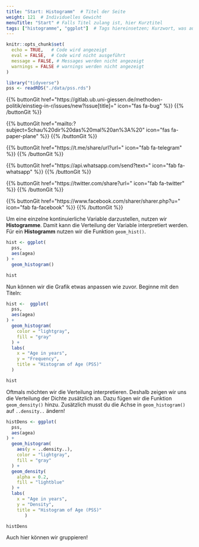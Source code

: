 ```yaml
---
title: "Start: Histogramm"  # Titel der Seite
weight: 121  # Individuelles Gewicht 
menuTitle: "Start" # Falls Titel zulang ist, hier Kurztitel
tags: ["histogramme", "ggplot"]  # Tags hiereinsetzen; Kurzwort, was auf der Seite passsiert
---
```

```r
knitr::opts_chunk$set(
  echo = TRUE,   # Code wird angezeigt
  eval = FALSE,  # Code wird nicht ausgeführt
  message = FALSE, # Messages werden nicht angezeigt
  warnings = FALSE # warnings werden nicht angezeigt
)

library("tidyverse")
pss <- readRDS("./data/pss.rds")
```

{{% buttonGit href=\"https\:\/\/gitlab.ub.uni-giessen.de\/methoden-politik\/einstieg-in-r\/issues\/new?issue[title]=\" icon=\"fas fa-bug\" %}} {{% /buttonGit %}} 

{{% buttonGit href=\"mailto\:?subject=Schau\%20dir\%20das\%20mal\%20an\%3A\%20\" icon=\"fas fa-paper-plane\" %}} {{% /buttonGit %}}

{{% buttonGit href=\"https\:\/\/t.me\/share\/url?url=\" icon=\"fab fa-telegram\" %}} {{% /buttonGit %}}

{{% buttonGit href=\"https\:\/\/api.whatsapp.com\/send?text=\" icon=\"fab fa-whatsapp\" %}} {{% /buttonGit %}}

{{% buttonGit href=\"https\:\/\/twitter.com\/share?url=\" icon=\"fab fa-twitter\" %}} {{% /buttonGit %}}

{{% buttonGit href=\"https\:\/\/www.facebook.com\/sharer\/sharer.php?u=\" icon=\"fab fa-facebook\" %}} {{% /buttonGit %}}

Um eine einzelne kontinuierliche Variable darzustellen, nutzen wir **Histogramme**. Damit kann die Verteilung der Variable interpretiert werden. Für ein **Histogramm** nutzen wir die Funktion `geom_hist()`.
```r
hist <- ggplot(
  pss, 
  aes(agea)
) + 
  geom_histogram()  

hist
```

Nun können wir die Grafik etwas anpassen wie zuvor. Beginne mit den Titeln:
```r
hist <-  ggplot(
  pss, 
  aes(agea)
) + 
  geom_histogram(
    color = "lightgray", 
    fill = "gray"
  ) + 
  labs(
    x = "Age in years", 
    y = "Frequency", 
    title = "Histogram of Age (PSS)"
  )

hist
```

Oftmals möchten wir die Verteilung interpretieren. Deshalb zeigen wir uns die Verteilung der Dichte zusätzlich an. Dazu fügen wir die Funktion `geom_density()` hinzu. Zusätzlich musst du die Achse in `geom_histogram()` auf `..density..` ändern!
```r
histDens <- ggplot(
  pss, 
  aes(agea)
) + 
  geom_histogram(
    aes(y = ..density..), 
    color = "lightgray", 
    fill = "gray"
  ) + 
  geom_density(
    alpha = 0.2, 
    fill = "lightblue"
  ) +
  labs(
    x = "Age in years", 
    y = "Density", 
    title = "Histogram of Age (PSS)"
       )

histDens
```

Auch hier können wir gruppieren!